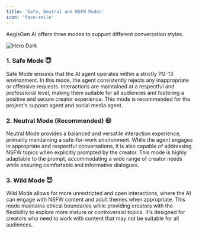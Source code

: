 ```yaml
---
title: 'Safe, Neutral and NSFW Modes'
icon: 'face-smile'
---
```


AegisGen AI offers three modes to support different conversation styles.

<img
  className="hidden dark:block"
  src="/images/Modes.png"
  alt="Hero Dark"
/>


### 1. Safe Mode 😇

Safe Mode ensures that the AI agent operates within a strictly PG-13 environment. In this mode, the agent consistently rejects any inappropriate or offensive requests. Interactions are maintained at a respectful and professional level, making them suitable for all audiences and fostering a positive and secure creator experience. This mode is recommended for the project's support agent and social media agent.

### 2. Neutral Mode (Recommended) 😃

Neutral Mode provides a balanced and versatile interaction experience, primarily maintaining a safe-for-work environment. While the agent engages in appropriate and respectful conversations, it is also capable of addressing NSFW topics when explicitly prompted by the creator. This mode is highly adaptable to the prompt, accommodating a wide range of creator needs while ensuring comfortable and informative dialogues.

### 3. Wild Mode 😈

Wild Mode allows for more unrestricted and open interactions, where the AI can engage with NSFW content and adult themes when appropriate. This mode maintains ethical boundaries while providing creators with the flexibility to explore more mature or controversial topics. It's designed for creators who need to work with content that may not be suitable for all audiences.

